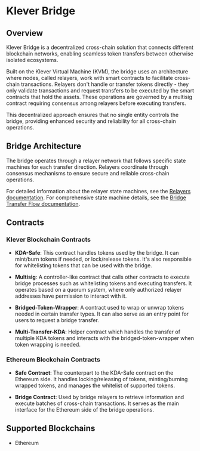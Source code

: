 # Klever Bridge

## Overview

Klever Bridge is a decentralized cross-chain solution that connects different blockchain networks, enabling seamless token transfers between otherwise isolated ecosystems.

Built on the Klever Virtual Machine (KVM), the bridge uses an architecture where nodes, called relayers, work with smart contracts to facilitate cross-chain transactions. Relayers don't handle or transfer tokens directly - they only validate transactions and request transfers to be executed by the smart contracts that hold the assets. These operations are governed by a multisig contract requiring consensus among relayers before executing transfers.

This decentralized approach ensures that no single entity controls the bridge, providing enhanced security and reliability for all cross-chain operations.

## Bridge Architecture

The bridge operates through a relayer network that follows specific state machines for each transfer direction. Relayers coordinate through consensus mechanisms to ensure secure and reliable cross-chain operations.

For detailed information about the relayer state machines, see the [Relayers documentation](./relayers).
For comprehensive state machine details, see the [Bridge Transfer Flow documentation](./transfer-flow).

## Contracts

### Klever Blockchain Contracts

- **KDA-Safe**: This contract handles tokens used by the bridge. It can mint/burn tokens if needed, or lock/release tokens. It's also responsible for whitelisting tokens that can be used with the bridge.

- **Multisig**: A controller-like contract that calls other contracts to execute bridge processes such as whitelisting tokens and executing transfers. It operates based on a quorum system, where only authorized relayer addresses have permission to interact with it.

- **Bridged-Token-Wrapper**: A contract used to wrap or unwrap tokens needed in certain transfer types. It can also serve as an entry point for users to request a bridge transfer.

- **Multi-Transfer-KDA**: Helper contract which handles the transfer of multiple KDA tokens and interacts with the bridged-token-wrapper when token wrapping is needed.

### Ethereum Blockchain Contracts

- **Safe Contract**: The counterpart to the KDA-Safe contract on the Ethereum side. It handles locking/releasing of tokens, minting/burning wrapped tokens, and manages the whitelist of supported tokens.

- **Bridge Contract**: Used by bridge relayers to retrieve information and execute batches of cross-chain transactions. It serves as the main interface for the Ethereum side of the bridge operations.

## Supported Blockchains
- Ethereum
